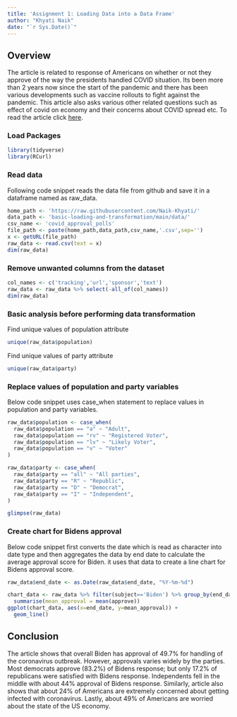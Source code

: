 ```yaml
---
title: 'Assignment 1: Loading Data into a Data Frame'
author: "Khyati Naik"
date: "`r Sys.Date()`"
---
```


## Overview  
The article is related to response of Americans on whether or not they approve of the way the presidents handled COVID situation. Its been more than 2 years now since the start of the pandemic and there has been various developments such as vaccine rollouts to fight against the pandemic. This article also asks various other related questions such as effect of covid on economy and their concerns about COVID spread etc. To read the article click [here](https://projects.fivethirtyeight.com/coronavirus-polls/).

### Load Packages  
```r
library(tidyverse)
library(RCurl) 
```

### Read data  
Following code snippet reads the data file from github and save it in a dataframe named as raw_data.
```r
home_path <- 'https://raw.githubusercontent.com/Naik-Khyati/'
data_path <- 'basic-loading-and-transformation/main/data/'
csv_name <- 'covid_approval_polls'
file_path <- paste(home_path,data_path,csv_name,'.csv',sep='')
x <- getURL(file_path) 
raw_data <- read.csv(text = x)
dim(raw_data)
```

### Remove unwanted columns from the dataset  
```r
col_names <- c('tracking','url','sponsor','text')
raw_data <- raw_data %>% select(-all_of(col_names))
dim(raw_data)
```


### Basic analysis before performing data transformation
Find unique values of population attribute
```r
unique(raw_data$population)
```

Find unique values of party attribute
```r
unique(raw_data$party)
```


### Replace values of population and party variables
Below code snippet uses case_when statement to replace values in population and party variables.
```r
raw_data$population <- case_when(
  raw_data$population == "a" ~ "Adult",
  raw_data$population == "rv" ~ "Registered Voter",
  raw_data$population == "lv" ~ "Likely Voter",
  raw_data$population == "v" ~ "Voter"
)

raw_data$party <- case_when(
  raw_data$party == "all" ~ "All parties",
  raw_data$party == "R" ~ "Republic",
  raw_data$party == "D" ~ "Democrat",
  raw_data$party == "I" ~ "Independent",
)

glimpse(raw_data)
```

### Create chart for Bidens approval
Below code snippet first converts the date which is read as character into date type and then aggregates the data by end date to calculate the average approval score for Biden. it uses that data to create a line chart for Bidens approval score.
```r
raw_data$end_date <- as.Date(raw_data$end_date, "%Y-%m-%d")

chart_data <- raw_data %>% filter(subject=='Biden') %>% group_by(end_date) %>%
  summarise(mean_approval = mean(approve))
ggplot(chart_data, aes(x=end_date, y=mean_approval)) +
  geom_line()

```


## Conclusion
The article shows that overall Biden has approval of 49.7% for handling of the coronavirus outbreak. However, approvals varies widely by the parties. Most democrats approve (83.2%) of Bidens response; but only 17.2% of republicans were satisfied with Bidens response. Independents fell in the middle with about 44% approval of Bidens response. Similarly, article also shows that about 24% of Americans are extremely concerned about getting infected with coronavirus. Lastly, about 49% of Americans are worried about the state of the US economy.

